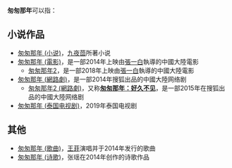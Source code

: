 '''匆匆那年'''可以指：

==小说作品==
* [[匆匆那年_(小说)|匆匆那年 (小说)]]，[[九夜茴|九夜茴]]所著小说
* [[匆匆那年_(電影)|匆匆那年 (電影)]]，是一部2014年上映由[[張一白|張一白]]執導的中國大陸電影
** [[匆匆那年2|匆匆那年2]]，是一部2018年上映由[[張一白|張一白]]執導的中國大陸電影
* [[匆匆那年_(網路劇)|匆匆那年 (網路劇)]]，是一部2014年搜狐出品的中國大陸网络剧
** [[匆匆那年2_(網路劇)|匆匆那年2 (網路劇)]]，又称'''[[匆匆那年：好久不见|匆匆那年：好久不见]]'''，是一部2015年在搜狐出品的中國大陸网络剧
* [[匆匆那年_(泰国电视剧)|匆匆那年 (泰国电视剧)]]，2019年泰国电视剧

==其他==
* [[匆匆那年_(歌曲)|匆匆那年 (歌曲)]]，[[王菲|王菲]]演唱并于2014年发行的歌曲
* [[匆匆那年_(诗歌)|匆匆那年 (诗歌)]]，张瑶在2014年创作的诗歌作品

{{Disambiguation|Cat=四字作品消歧义}}